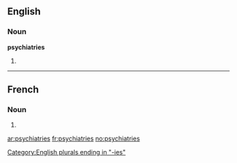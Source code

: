 ==English==

===Noun===
'''psychiatries'''

# {{plural of|psychiatry}}

[[Category:English plurals ending in "-ies"]]

----

==French==

===Noun===
{{head|fr|plural}} {{f|p}}

# {{plural of|psychiatrie|lang=fr}}

[[ar:psychiatries]]
[[fr:psychiatries]]
[[no:psychiatries]]